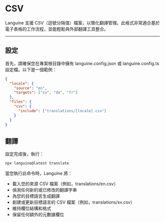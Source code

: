 # CSV

Languine 支援 CSV（逗號分隔值）檔案，以簡化翻譯管理。此格式非常適合基於電子表格的工作流程，並能輕鬆與外部翻譯工具整合。

---

## 設定

首先，請確保您在專案根目錄中擁有 languine.config.json 或 languine.config.ts 設定檔。以下是一個範例：

```json
{
  "locale": {
    "source": "en",
    "targets": ["sv", "de", "fr"]
  },
  "files": {
    "csv": {
      "include": ["translations/[locale].csv"]
    }
  }
}
```

## 翻譯

設定完成後，執行：

```bash
npx languine@latest translate
```

當您執行此命令時，Languine 將：

- 載入您的來源 CSV 檔案（例如，translations/en.csv）
- 偵測任何新的或已修改的翻譯字串
- 為您的目標語言生成翻譯
- 創建或更新目標語言的 CSV 檔案（例如，translations/sv.csv）
- 維持欄位結構和格式
- 保留任何額外的元數據欄位
